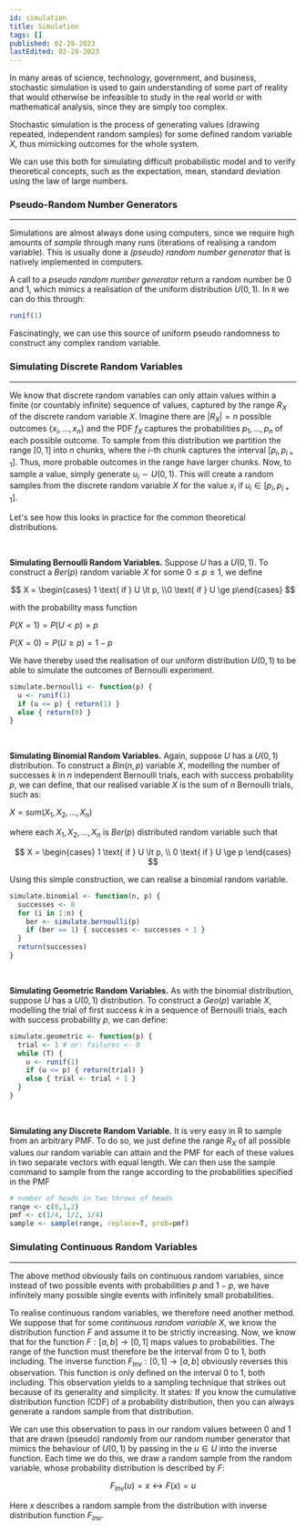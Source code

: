 ```yaml
---
id: simulation
title: Simulation
tags: []
published: 02-28-2023
lastEdited: 02-28-2023
---
```


In many areas of science, technology, government, and business, stochastic
simulation is used to gain understanding of some part of reality that would
otherwise be infeasible to study in the real world or with mathematical
analysis, since they are simply too complex.

Stochastic simulation is the process of generating values (drawing repeated,
independent random samples) for some defined random variable $X$, thus mimicking
outcomes for the whole system.

We can use this both for simulating difficult probabilistic model and to verify
theoretical concepts, such as the expectation, mean, standard deviation using
the law of large numbers.

### Pseudo-Random Number Generators

---

Simulations are almost always done using computers, since we require high
amounts of _sample_ through many runs (iterations of realising a random
variable). This is usually done a _(pseudo) random number generator_ that is
natively implemented in computers.

A call to a _pseudo random number generator_ return a random number be 0 and 1,
which mimics a realisation of the uniform distribution $U(0,1)$. In `R` we can
do this through:

```r
runif(1)
```

Fascinatingly, we can use this source of uniform pseudo randomness to construct
any complex random variable.

### Simulating Discrete Random Variables

---

We know that discrete random variables can only attain values within a finite
(or countably infinite) sequence of values, captured by the range $R_X$ of the
discrete random variable $X$. Imagine there are $|R_X|=n$ possible outcomes
$\{x_i, ..., x_n\}$ and the PDF $f_X$ captures the probabilities $p_1, ..., p_n$
of each possible outcome. To sample from this distribution we partition the
range $[0,1]$ into $n$ chunks, where the $i$-th chunk captures the interval
$[p_i, p_{i+1}]$. Thus, more probable outcomes in the range have larger chunks.
Now, to sample a value, simply generate $u_i \sim U(0,1)$. This will create a
random samples from the discrete random variable $X$ for the value $x_i$ if
$u_i \in [p_i, p_{i+1}]$.

Let's see how this looks in practice for the common theoretical distributions.

<br />

**Simulating Bernoulli Random Variables.** Suppose $U$ has a $U(0,1)$. To
construct a $Ber(p)$ random variable $X$ for some $0 \le p \le 1$, we define

$$
X = \begin{cases} 1 \text{ if } U \lt p, \\0 \text{ if } U \ge p\end{cases}
$$

with the probability mass function

$P(X=1) = P(U \lt p) = p$

$P(X=0) = P(U \ge p) = 1-p$

We have thereby used the realisation of our uniform distribution $U(0,1)$ to be
able to simulate the outcomes of Bernoulli experiment.

```r
simulate.bernoulli <- function(p) {
  u <- runif(1)
  if (u <= p) { return(1) }
  else { return(0) }
}
```

<br />

**Simulating Binomial Random Variables.** Again, suppose $U$ has a $U(0,1)$
distribution. To construct a $Bin(n,p)$ variable $X$, modelling the number of
successes $k$ in $n$ independent Bernoulli trials, each with success probability
$p$, we can define, that our realised variable $X$ is the sum of $n$ Bernoulli
trials, such as:

$X = sum(X_1, X_2, ..., X_n)$

where each $X_1, X_2, ..., X_n$ is $Ber(p)$ distributed random variable such
that

$$
X =
\begin{cases}
1 \text{ if } U \lt p, \\
0 \text{ if } U \ge p
\end{cases}
$$

Using this simple construction, we can realise a binomial random variable.

```r
simulate.binomial <- function(n, p) {
  successes <- 0
  for (i in 1:n) {
    ber <- simulate.bernoulli(p)
    if (ber == 1) { successes <- successes + 1 }
  }
  return(successes)
}
```

<br />

**Simulating Geometric Random Variables.** As with the binomial distribution,
suppose $U$ has a $U(0,1)$ distribution. To construct a $Geo(p)$ variable $X$,
modelling the trial of first success $k$ in a sequence of Bernoulli trials, each
with success probability $p$, we can define:

```r
simulate.geometric <- function(p) {
  trial <- 1 # or: failures <- 0
  while (T) {
    u <- runif(1)
    if (u <= p) { return(trial) }
    else { trial <- trial + 1 }
  }
}
```

<br />

**Simulating any Discrete Random Variable.** It is very easy in R to sample from
an arbitrary PMF. To do so, we just define the range $R_X$ of all possible
values our random variable can attain and the PMF for each of these values in
two separate vectors with equal length. We can then use the sample command to
sample from the range according to the probabilities specified in the PMF

```r
# number of heads in two throws of heads
range <- c(0,1,2)
pmf <- c(1/4, 1/2, 1/4)
sample <- sample(range, replace=T, prob=pmf)
```

### Simulating Continuous Random Variables

---

The above method obviously fails on continuous random variables, since instead
of two possible events with probabilities $p$ and $1-p$, we have infinitely many
possible single events with infinitely small probabilities.

To realise continuous random variables, we therefore need another method. We
suppose that for some _continuous random variable $X$_, we know the distribution
function $F$ and assume it to be strictly increasing. Now, we know that for the
function $F: [a,b] \to [0,1]$ maps values to probabilities. The range of the
function must therefore be the interval from 0 to 1, both including. The inverse
function $F_{Inv}: [0,1] \to [a,b]$ obviously reverses this observation. This
function is only defined on the interval 0 to 1, both including. This
observation yields to a sampling technique that strikes out because of its
generality and simplicity. It states: If you know the cumulative distribution
function (CDF) of a probability distribution, then you can always generate a
random sample from that distribution.

We can use this observation to pass in our random values between 0 and 1 that
are drawn (pseudo) randomly from our random number generator that mimics the
behaviour of $U(0,1)$ by passing in the $u \in U$ into the inverse function.
Each time we do this, we draw a random sample from the random variable, whose
probability distribution is described by $F$:

$$
F_{Inv}(u) = x \leftrightarrow F(x)=u
$$

Here $x$ describes a random sample from the distribution with inverse
distribution function $F_{Inv}$.
